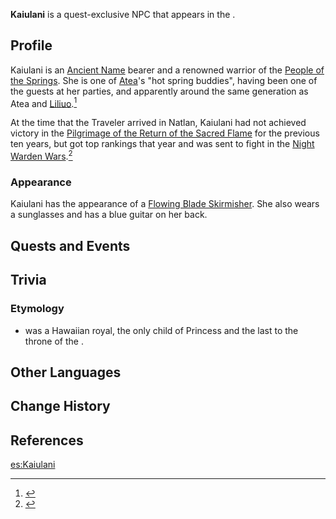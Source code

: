 {{Meta
<!-- Remove this template after adding the missing info -->
|missing_NPC_profile  = yes
<!--
|missing_NPC_idle     = yes
|missing_NPC_dialogue = yes
-->
}}
{{Character Infobox
|type             = Quest NPC
|image            = NPC Kaiulani.png
|realname         = <!-- Optional, if different from in-game name -->
|deceased         = <!-- Past (for deceased prior to events of the game) or free response -->
|region           = Natlan
|location         = Natlan
|affiliation      = People of the Springs
|title            = 

|ancestry         = <!-- Clan/family -->
|father           = 
|mother           = 
|spouse           = 
|sibling          = 
|child            = 
|relative         = 

|voiceEN          = 
|voiceCN          = 
|voiceJP          = 
|voiceKR          = 
}}
'''Kaiulani''' is a quest-exclusive NPC that appears in the {{Quest|Pilgrimage of the Return of the Sacred Flame (Quest)}}.
<!--
==Location==
{{subst:#tag:gallery|
NPC Location {{subst:#titleparts:{{subst:PAGENAME}}}}.png{{subst:!}}{{subst:#titleparts:{{subst:PAGENAME}}}}'s location
NPC Location {{subst:#titleparts:{{subst:PAGENAME}}}} Context.png{{subst:!}}Additional context
}}
-->
==Profile==
<!--Detailed story/lore information goes here.-->
Kaiulani is an {{Ancient Name|bearer=1}} [[Ancient Name]] bearer and a renowned warrior of the [[People of the Springs]]. She is one of [[Atea]]'s "hot spring buddies", having been one of the guests at her parties, and apparently around the same generation as Atea and [[Liliuo]].<ref>{{Ref/Quest|Home of the Hot Springs}}</ref>

At the time that the Traveler arrived in Natlan, Kaiulani had not achieved victory in the [[Pilgrimage of the Return of the Sacred Flame]] for the previous ten years, but got top rankings that year and was sent to fight in the [[Night Warden Wars]].<ref>{{Ref/Quest|Pilgrimage of the Return of the Sacred Flame (Quest)}}</ref>

===Appearance===
<!--Keep appearance section short and concise. Limit to 2 paragraphs with 3-4 sentences each.-->
Kaiulani has the appearance of a [[Flowing Blade Skirmisher]]. She also wears a sunglasses and has a blue guitar on her back.

==Quests and Events==
{{Quests and Events}}
<!--
==Idle Quotes==
{{Dialogue Start}}
: {{DIcon|Idle}} {{Tx}}
:: {{A|VO {{subst:#titleparts:{{subst:PAGENAME}}}} 01.ogg}} "{{Tx}}"
{{Dialogue End}}

==Dialogue==
{{Dialogue Start}}
:'''{{subst:#titleparts:{{subst:PAGENAME}}}}:'''
:{{DIcon}}
{{Dialogue End}}
<!--
==Event Dialogue==
===Event Name===
{{Dialogue Start}}
:'''{{subst:#titleparts:{{subst:PAGENAME}}}}:'''
{{Dialogue End}}
-->
==Trivia==
===Etymology===
* {{w|Kaʻiulani}} was a Hawaiian royal, the only child of Princess {{w|Likelike}} and the last {{w|heir apparent}} to the throne of the {{w|Hawaiian Kingdom}}.

==Other Languages==
{{Other Languages|default_hidden=1
|en      = Kaiulani
|zhs     = 嘉乌兰妮
|zhs_rm  = Jiāwūlánnī
|zht     = 嘉烏蘭妮
|zht_rm  = Jiāwūlánní
|ja      = ケウラニ
|ko      = 카울라니
|es      = Kaiulani
|fr      = Kaiulani
|ru      = Каиулани
|th      = Kaiulani
|vi      = Kaiulani
|de      = Kaiulani
|id      = Kaiulani
|pt      = Kaiulani
|tr      = Kaiulani
|it      = Kaiulani
}}

==Change History==
{{Change History|5.0}}

==References==
{{Reflist}}

[[es:Kaiulani]]